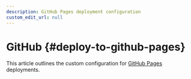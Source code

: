 ```yaml
---
description: GitHub Pages deployment configuration
custom_edit_url: null
---
```


# GitHub {#deploy-to-github-pages}

<FAIcon icon="fa-brands fa-github" size="2x" />

This article outlines the custom configuration for [GitHub Pages](https://docs.github.com/pages) deployments.



<!-- Read the [official docs](https://docusaurus.io/docs/deployment#deploying-to-github-pages) to learn more. -->

<!-- 


<ComingSoon /> -->

